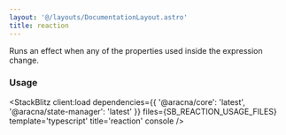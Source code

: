```yaml
---
layout: '@/layouts/DocumentationLayout.astro'
title: reaction
---
```



Runs an effect when any of the properties used inside the expression change.

### Usage

<StackBlitz
  client:load
  dependencies={{ '@aracna/core': 'latest', '@aracna/state-manager': 'latest' }}
  files={SB_REACTION_USAGE_FILES}
  template='typescript'
  title='reaction'
  console
/>

